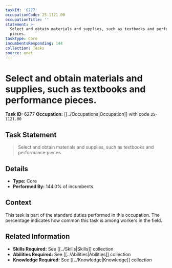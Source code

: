 ```yaml
---
taskId: '6277'
occupationCode: 25-1121.00
occupationTitle: ''
statement: >-
  Select and obtain materials and supplies, such as textbooks and performance
  pieces.
taskType: Core
incumbentsResponding: 144
collection: Tasks
source: onet
---
```

# Select and obtain materials and supplies, such as textbooks and performance pieces.

**Task ID:** 6277
**Occupation:** [[../Occupations|Occupation]] with code `25-1121.00`

## Task Statement

> Select and obtain materials and supplies, such as textbooks and performance pieces.

## Details

- **Type:** Core
- **Performed By:** 144.0% of incumbents

## Context

This task is part of the standard duties performed in this occupation. The percentage indicates how common this task is among workers in the field.

## Related Information

- **Skills Required:** See [[../Skills|Skills]] collection
- **Abilities Required:** See [[../Abilities|Abilities]] collection
- **Knowledge Required:** See [[../Knowledge|Knowledge]] collection
